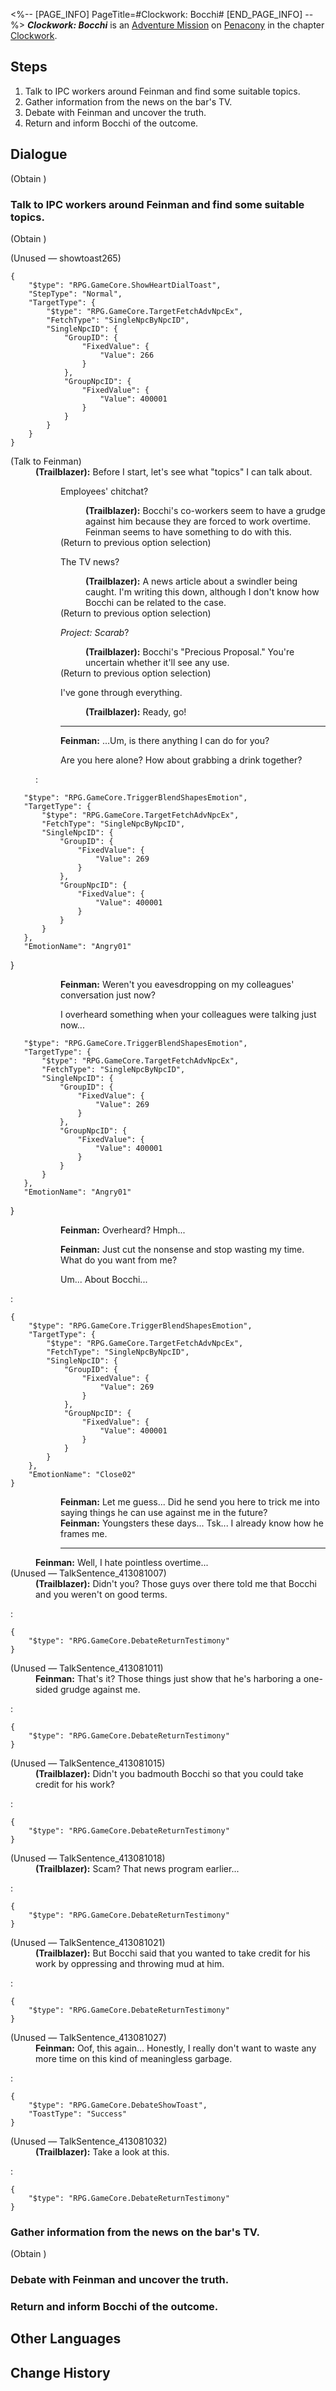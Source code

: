 <%-- [PAGE_INFO]
PageTitle=#Clockwork: Bocchi#
[END_PAGE_INFO] --%>
{{Stub|Dialogue.}}
{{Mission Infobox
|id            = 4240308
|title         = 
|image         = <!--Mission Clockwork Bocchi.png-->
|type          = Adventure
|event_name    = 
|chapter       = Clockwork
|requirements  = [[Trailblaze Mission]] ''[[Gentleness, the Name of Nocturne]]'' completed
|summary       = <!--official mission summary from Fate's Atlas-->
|characters    = Feinman; Trailblazer
|startLocation = [[Penacony]] - [[Golden Hour]]
|world         = Penacony
|area          = Golden Hour
|prev          = 
|next          = 
|rewards       = Trailblaze EXP*100; Stellar Jade*10; Traveler's Guide*3; Clock Credits*180; Credit*20,000
}}
'''''Clockwork: Bocchi''''' is an [[Adventure Mission]] on [[Penacony]] in the chapter [[Clockwork]].

==Steps==
# Talk to IPC workers around Feinman and find some suitable topics.
# Gather information from the news on the bar's TV.
# Debate with Feinman and uncover the truth.
# Return and inform Bocchi of the outcome.

<!--
==Gameplay Notes==

--><!--
==Trial Character==

-->
==Dialogue==
{{Stub Dialogue}}

;(Obtain {{Item|''Project: Scarab''|20|x=1|text=''Project: Scarab''}})
{{Dialogue End}}

===Talk to IPC workers around Feinman and find some suitable topics.{{subst:void|<!--424030803-->}}===
{{Mission Description|type=adventure|location=Golden Hour|update|Tick... tock! Quick, Adjust the hands... Tick, tock!<br />People's minds await your exploration. Help them regain their true selves!}}
{{Dialogue Start}}

;(Obtain {{Item|Employees' Idle Chatter|20|x=1}})

;(Unused &mdash; showtoast265)
<pre>{
	"$type": "RPG.GameCore.ShowHeartDialToast",
	"StepType": "Normal",
	"TargetType": {
		"$type": "RPG.GameCore.TargetFetchAdvNpcEx",
		"FetchType": "SingleNpcByNpcID",
		"SingleNpcID": {
			"GroupID": {
				"FixedValue": {
					"Value": 266
				}
			},
			"GroupNpcID": {
				"FixedValue": {
					"Value": 400001
				}
			}
		}
	}
}</pre>


;(Talk to Feinman)
:'''(Trailblazer):''' Before I start, let's see what "topics" I can talk about.
::{{DIcon|Talk}} Employees' chitchat?
:::'''(Trailblazer):''' Bocchi's co-workers seem to have a grudge against him because they are forced to work overtime. Feinman seems to have something to do with this.
::;(Return to previous option selection)
::{{DIcon|Talk}} The TV news?
:::'''(Trailblazer):''' A news article about a swindler being caught. I'm writing this down, although I don't know how Bocchi can be related to the case.
::;(Return to previous option selection)
::{{DIcon|Talk}} ''Project: Scarab''?
:::'''(Trailblazer):''' Bocchi's "Precious Proposal." You're uncertain whether it'll see any use.
::;(Return to previous option selection)
::{{DIcon|Arrow}} I've gone through everything.
:::'''(Trailblazer):''' Ready, go!
::----
::'''Feinman:''' ...Um, is there anything I can do for you?
::{{DIcon|Arrow}} Are you here alone? How about grabbing a drink together?
::<pre>{
	"$type": "RPG.GameCore.TriggerBlendShapesEmotion",
	"TargetType": {
		"$type": "RPG.GameCore.TargetFetchAdvNpcEx",
		"FetchType": "SingleNpcByNpcID",
		"SingleNpcID": {
			"GroupID": {
				"FixedValue": {
					"Value": 269
				}
			},
			"GroupNpcID": {
				"FixedValue": {
					"Value": 400001
				}
			}
		}
	},
	"EmotionName": "Angry01"
}</pre>
:::'''Feinman:''' Weren't you eavesdropping on my colleagues' conversation just now?
::{{DIcon|Arrow}} I overheard something when your colleagues were talking just now...
::<pre>{
	"$type": "RPG.GameCore.TriggerBlendShapesEmotion",
	"TargetType": {
		"$type": "RPG.GameCore.TargetFetchAdvNpcEx",
		"FetchType": "SingleNpcByNpcID",
		"SingleNpcID": {
			"GroupID": {
				"FixedValue": {
					"Value": 269
				}
			},
			"GroupNpcID": {
				"FixedValue": {
					"Value": 400001
				}
			}
		}
	},
	"EmotionName": "Angry01"
}</pre>
:::'''Feinman:''' Overheard? Hmph...
::'''Feinman:''' Just cut the nonsense and stop wasting my time. What do you want from me?
::{{DIcon|Arrow}} Um... About Bocchi...
:<pre>{
	"$type": "RPG.GameCore.TriggerBlendShapesEmotion",
	"TargetType": {
		"$type": "RPG.GameCore.TargetFetchAdvNpcEx",
		"FetchType": "SingleNpcByNpcID",
		"SingleNpcID": {
			"GroupID": {
				"FixedValue": {
					"Value": 269
				}
			},
			"GroupNpcID": {
				"FixedValue": {
					"Value": 400001
				}
			}
		}
	},
	"EmotionName": "Close02"
}</pre>
::'''Feinman:''' Let me guess... Did he send you here to trick me into saying things he can use against me in the future?
::'''Feinman:''' Youngsters these days... Tsk... I already know how he frames me.
::----
:'''Feinman:''' Well, I hate pointless overtime...
;(Unused &mdash; TalkSentence_413081007)
:'''(Trailblazer):''' Didn't you? Those guys over there told me that Bocchi and you weren't on good terms.
::{{tx}}
:<pre>{
	"$type": "RPG.GameCore.DebateReturnTestimony"
}</pre>

;(Unused &mdash; TalkSentence_413081011)
:'''Feinman:''' That's it? Those things just show that he's harboring a one-sided grudge against me.
::{{tx}}
:<pre>{
	"$type": "RPG.GameCore.DebateReturnTestimony"
}</pre>

;(Unused &mdash; TalkSentence_413081015)
:'''(Trailblazer):''' Didn't you badmouth Bocchi so that you could take credit for his work?
::{{tx}}
:<pre>{
	"$type": "RPG.GameCore.DebateReturnTestimony"
}</pre>

;(Unused &mdash; TalkSentence_413081018)
:'''(Trailblazer):''' Scam? That news program earlier...
::{{tx}}
:<pre>{
	"$type": "RPG.GameCore.DebateReturnTestimony"
}</pre>

;(Unused &mdash; TalkSentence_413081021)
:'''(Trailblazer):''' But Bocchi said that you wanted to take credit for his work by oppressing and throwing mud at him.
::{{tx}}
:<pre>{
	"$type": "RPG.GameCore.DebateReturnTestimony"
}</pre>

;(Unused &mdash; TalkSentence_413081027)
:'''Feinman:''' Oof, this again... Honestly, I really don't want to waste any more time on this kind of meaningless garbage.
::{{tx}}
:<pre>{
	"$type": "RPG.GameCore.DebateShowToast",
	"ToastType": "Success"
}</pre>

;(Unused &mdash; TalkSentence_413081032)
:'''(Trailblazer):''' Take a look at this.
::{{tx}}
:<pre>{
	"$type": "RPG.GameCore.DebateReturnTestimony"
}</pre>
{{Dialogue End}}

===Gather information from the news on the bar's TV.{{subst:void|<!--424030804-->}}===
{{Dialogue Start}}

;(Obtain {{Item|TV News|20|x=1}})

{{Dialogue End}}

===Debate with Feinman and uncover the truth.{{subst:void|<!--424030805-->}}===
{{Dialogue Start}}
{{Dialogue End}}

===Return and inform Bocchi of the outcome.{{subst:void|<!--424030806-->}}===
{{Dialogue Start}}
{{Dialogue End}}

==Other Languages==
{{Other Languages
|en   = Clockwork: Bocchi
|zhs  = 钟表把戏：波奇
|zht  = 鐘錶把戲：波奇
|ja   = クロックトリック：ボッチ
|ko   = 시계 트릭: 보키
|es   = Trucorreloj: Bocchi
|fr   = Pouvoir de la Pendule&nbsp;: Bocchi
|ru   = Заводной механизм: Боччи
|th   = กลนาฬิกา: Bocchi
|vi   = Thủ Thuật Đồng Hồ: Bocchi
|de   = Uhrwerk: Bocchi
|id   = Clockwork: Bocchi
|pt   = Truquelógio: Bocchi
}}

==Change History==
{{Change History|2.0}}
